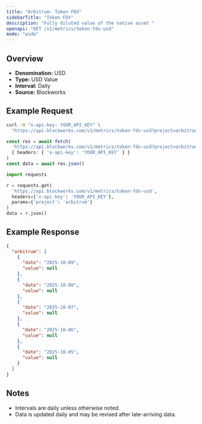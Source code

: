 ```yaml
---
title: "Arbitrum: Token FDV"
sidebarTitle: "Token FDV"
description: "Fully diluted value of the native asset "
openapi: "GET /v1/metrics/token-fdv-usd"
mode: "wide"
---
```


## Overview

- **Denomination:** USD
- **Type:** USD Value
- **Interval:** Daily
- **Source:** Blockworks

## Example Request

<CodeGroup>

```bash cURL
curl -H "x-api-key: YOUR_API_KEY" \
  "https://api.blockworks.com/v1/metrics/token-fdv-usd?project=arbitrum"
```

```typescript TypeScript
const res = await fetch(
  'https://api.blockworks.com/v1/metrics/token-fdv-usd?project=arbitrum',
  { headers: { 'x-api-key': 'YOUR_API_KEY' } }
)
const data = await res.json()
```

```python Python
import requests

r = requests.get(
  'https://api.blockworks.com/v1/metrics/token-fdv-usd',
  headers={'x-api-key': 'YOUR_API_KEY'},
  params={'project': 'arbitrum'}
)
data = r.json()
```

</CodeGroup>

## Example Response

```json
{
  "arbitrum": [
    {
      "date": "2025-10-09",
      "value": null
    },
    {
      "date": "2025-10-08",
      "value": null
    },
    {
      "date": "2025-10-07",
      "value": null
    },
    {
      "date": "2025-10-06",
      "value": null
    },
    {
      "date": "2025-10-05",
      "value": null
    }
  ]
}
```

## Notes
- Intervals are daily unless otherwise noted.
- Data is updated daily and may be revised after late-arriving data.